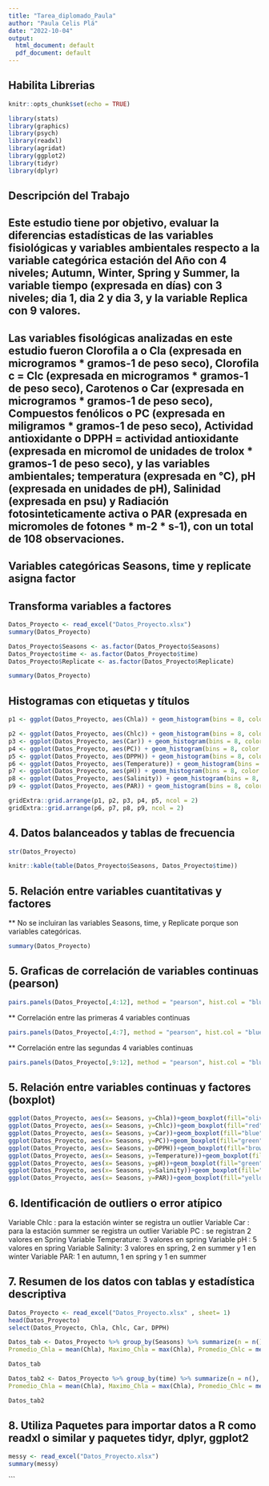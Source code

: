 ```yaml
---
title: "Tarea_diplomado_Paula"
author: "Paula Celis Plá"
date: "2022-10-04"
output:
  html_document: default
  pdf_document: default
---
```


## Habilita Librerias 

```r
knitr::opts_chunk$set(echo = TRUE)

library(stats)
library(graphics)
library(psych)
library(readxl)
library(agridat)
library(ggplot2)
library(tidyr)
library(dplyr)
```

## Descripción del Trabajo

## Este estudio tiene por objetivo, evaluar la diferencias estadísticas de las variables fisiológicas y variables ambientales respecto a la variable categórica estación del Año con 4 niveles; Autumn, Winter, Spring y Summer, la variable tiempo (expresada en días) con 3 niveles; dia 1, dia 2 y dia 3, y la variable Replica con 9 valores. 

## Las variables fisológicas analizadas en este estudio fueron Clorofila a o Cla (expresada en microgramos * gramos-1 de peso seco), Clorofila c = Clc (expresada en microgramos * gramos-1 de peso seco), Carotenos o Car (expresada en microgramos * gramos-1 de peso seco), Compuestos fenólicos o PC (expresada en miligramos * gramos-1 de peso seco), Actividad antioxidante o DPPH = actividad antioxidante (expresada en micromol de unidades de trolox * gramos-1 de peso seco), y las variables ambientales; temperatura (expresada en °C), pH (expresada en unidades de pH), Salinidad (expresada en psu) y Radiación fotosinteticamente activa o PAR (expresada en micromoles de fotones * m-2 * s-1), con un total de 108 observaciones.  

## Variables categóricas Seasons, time y replicate asigna factor 
## Transforma variables a factores

```r
Datos_Proyecto <- read_excel("Datos_Proyecto.xlsx")
summary(Datos_Proyecto)

Datos_Proyecto$Seasons <- as.factor(Datos_Proyecto$Seasons)
Datos_Proyecto$time <- as.factor(Datos_Proyecto$time)
Datos_Proyecto$Replicate <- as.factor(Datos_Proyecto$Replicate)

summary(Datos_Proyecto)
```

## Histogramas con etiquetas y títulos

```r
p1 <- ggplot(Datos_Proyecto, aes(Chla)) + geom_histogram(bins = 8, color ="blue", fill="blue")+ labs(title="Histograma de Clorofila a", x="Clorofila a", y="Frecuencia") 

p2 <- ggplot(Datos_Proyecto, aes(Chlc)) + geom_histogram(bins = 8, color ="red", fill="red")+ labs(title="Histograma de Clorofila c", x="Clorofila c", y="Frecuencia")
p3 <- ggplot(Datos_Proyecto, aes(Car)) + geom_histogram(bins = 8, color ="green", fill="green")+ labs(title="Histograma de Carotenos", x="Carotenos", y="Frecuencia")
p4 <- ggplot(Datos_Proyecto, aes(PC)) + geom_histogram(bins = 8, color ="yellow", fill="yellow")+ labs(title="Histograma de Compuestos fenólicos", x="Compuestos fenólicos", y="Frecuencia")
p5 <- ggplot(Datos_Proyecto, aes(DPPH)) + geom_histogram(bins = 8, color ="brown", fill="brown")+ labs(title="Histograma de actividad antioxidante", x="Actividad antioxidante", y="Frecuencia")
p6 <- ggplot(Datos_Proyecto, aes(Temperature)) + geom_histogram(bins = 8, color ="pink", fill="pink")+ labs(title="Histograma de Temperatura", x="Temperature", y="Frecuencia")
p7 <- ggplot(Datos_Proyecto, aes(pH)) + geom_histogram(bins = 8, color ="blue", fill="blue")+ labs(title="Histograma de pH", x="pH", y="Frecuencia")
p8 <- ggplot(Datos_Proyecto, aes(Salinity)) + geom_histogram(bins = 8, color ="red", fill="red")+ labs(title="Histograma de Salinidad", x="Salinidad", y="Frecuencia")
p9 <- ggplot(Datos_Proyecto, aes(PAR)) + geom_histogram(bins = 8, color ="green", fill="green")+ labs(title="Histograma de Radiación PAR", x="PAR", y="Frecuencia")

gridExtra::grid.arrange(p1, p2, p3, p4, p5, ncol = 2)
gridExtra::grid.arrange(p6, p7, p8, p9, ncol = 2)
```

## 4. Datos balanceados y tablas de frecuencia

```r
str(Datos_Proyecto)

knitr::kable(table(Datos_Proyecto$Seasons, Datos_Proyecto$time))
```


## 5. Relación entre variables cuantitativas y factores

** No se incluiran las variables Seasons, time, y Replicate porque son variables categóricas. 

```r
summary(Datos_Proyecto)
```

## 5. Graficas de correlación de variables continuas (pearson)

```r
pairs.panels(Datos_Proyecto[,4:12], method = "pearson", hist.col = "blue", density = TRUE, font=4)

```
** Correlación entre las primeras 4 variables continuas 

```r
pairs.panels(Datos_Proyecto[,4:7], method = "pearson", hist.col = "blue", density = TRUE, font=2)
```
** Correlación entre las segundas 4 variables continuas 

```r
pairs.panels(Datos_Proyecto[,9:12], method = "pearson", hist.col = "blue", density = TRUE, font=2)
```

## 5. Relación entre variables continuas y factores (boxplot)

```r
ggplot(Datos_Proyecto, aes(x= Seasons, y=Chla))+geom_boxplot(fill="olivedrab1")+labs(title = "BoxPlot", x= "Seasons", y= "Clorofila a")
ggplot(Datos_Proyecto, aes(x= Seasons, y=Chlc))+geom_boxplot(fill="red")+labs(title = "BoxPlot", x= "Seasons", y= "Clorofila c")
ggplot(Datos_Proyecto, aes(x= Seasons, y=Car))+geom_boxplot(fill="blue")+labs(title = "BoxPlot", x= "Seasons", y= "Carotenos")
ggplot(Datos_Proyecto, aes(x= Seasons, y=PC))+geom_boxplot(fill="green")+labs(title = "BoxPlot", x= "Seasons", y= "Compuestos fenólicos")
ggplot(Datos_Proyecto, aes(x= Seasons, y=DPPH))+geom_boxplot(fill="brown")+labs(title = "BoxPlot", x= "Seasons", y= "DPPH")
ggplot(Datos_Proyecto, aes(x= Seasons, y=Temperature))+geom_boxplot(fill="blue")+labs(title = "BoxPlot", x= "Seasons", y= "Temperatura")
ggplot(Datos_Proyecto, aes(x= Seasons, y=pH))+geom_boxplot(fill="green")+labs(title = "BoxPlot", x= "Seasons", y= "pH")
ggplot(Datos_Proyecto, aes(x= Seasons, y=Salinity))+geom_boxplot(fill="brown")+labs(title = "BoxPlot", x= "Seasons", y= "Salinity")
ggplot(Datos_Proyecto, aes(x= Seasons, y=PAR))+geom_boxplot(fill="yellow")+labs(title = "BoxPlot", x= "Seasons", y= "Radiación PAR")
```

## 6. Identificación de outliers o error atípico 

Variable Chlc : para la estación winter se registra un outlier
Variable Car : para la estación summer se registra un outlier
Variable PC : se registran 2 valores en Spring
Variable Temperature: 3 valores en spring 
Variable pH : 5 valores en spring 
Variable Salinity: 3 valores en spring, 2 en summer y 1 en winter
Variable PAR: 1 en autumn, 1 en spring y 1 en summer 

## 7. Resumen de los datos con tablas y estadística descriptiva 


```r
Datos_Proyecto <- read_excel("Datos_Proyecto.xlsx" , sheet= 1)
head(Datos_Proyecto)
select(Datos_Proyecto, Chla, Chlc, Car, DPPH)

```

```r
Datos_tab <- Datos_Proyecto %>% group_by(Seasons) %>% summarize(n = n(), 
Promedio_Chla = mean(Chla), Maximo_Chla = max(Chla), Promedio_Chlc = mean(Chlc), Maximo_Chlc = max(Chlc), Promedio_Car = mean(Car), Maximo_Car = max(Car), Promedio_PC = mean(PC), Maximo_PC = max(PC), Promedio_DPPH = mean(DPPH), Maximo_DPPH = max(DPPH), Promedio_Temperature = mean(Temperature), Maximo_Temperature = max(Temperature),Promedio_pH = mean(pH), Maximo_pH = max(pH), Promedio_Salinity = mean(Salinity), Maximo_Salinity = max(Salinity), Promedio_PAR = mean(PAR), Maximo_PAR = max(PAR))

Datos_tab
```




```r
Datos_tab2 <- Datos_Proyecto %>% group_by(time) %>% summarize(n = n(), 
Promedio_Chla = mean(Chla), Maximo_Chla = max(Chla), Promedio_Chlc = mean(Chlc), Maximo_Chlc = max(Chlc), Promedio_Car = mean(Car), Maximo_Car = max(Car), Promedio_PC = mean(PC), Maximo_PC = max(PC), Promedio_DPPH = mean(DPPH), Maximo_DPPH = max(DPPH), Promedio_Temperature = mean(Temperature), Maximo_Temperature = max(Temperature),Promedio_pH = mean(pH), Maximo_pH = max(pH), Promedio_Salinity = mean(Salinity), Maximo_Salinity = max(Salinity), Promedio_PAR = mean(PAR), Maximo_PAR = max(PAR))

Datos_tab2
```

## 8. Utiliza Paquetes para importar datos a R como readxl o similar y paquetes tidyr, dplyr, ggplot2

```r
messy <- read_excel("Datos_Proyecto.xlsx")
summary(messy)
```



```
